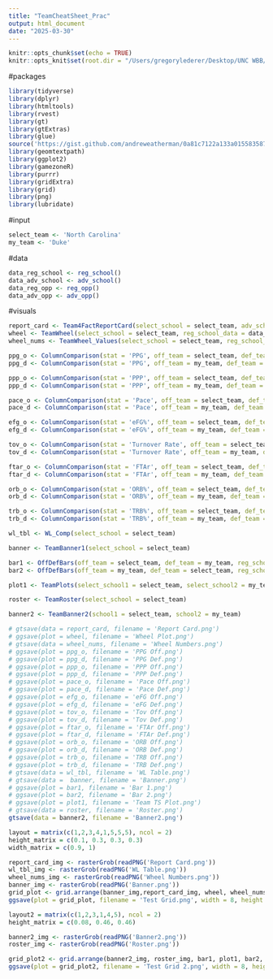 ```yaml
---
title: "TeamCheatSheet_Prac"
output: html_document
date: "2025-03-30"
---
```


```r
knitr::opts_chunk$set(echo = TRUE)
knitr::opts_knit$set(root.dir = "/Users/gregorylederer/Desktop/UNC WBB/Projects/TeamCheatSheet Practice")
```

#packages
```r
library(tidyverse)
library(dplyr)
library(htmltools)
library(rvest)
library(gt)
library(gtExtras)
library(glue)
source('https://gist.github.com/andreweatherman/0a81c7122a133a015583587573a123ff/raw/4cd6b9db1d39c46e1b93b069bc801e4eac846b19/gt_plt_bar_pct.R')
library(geomtextpath)
library(ggplot2)
library(gamezoneR)
library(purrr)
library(gridExtra)
library(grid)
library(png)
library(lubridate)
```

#input
```r
select_team <- 'North Carolina'
my_team <- 'Duke'
```

#data
```r
data_reg_school <- reg_school()
data_adv_school <- adv_school()
data_reg_opp <- reg_opp()
data_adv_opp <- adv_opp()
```

#visuals
```r
report_card <- Team4FactReportCard(select_school = select_team, adv_school_data = data_adv_school, adv_opp_data = data_adv_opp)
wheel <- TeamWheel(select_school = select_team, reg_school_data = data_reg_school, reg_opp_data = data_reg_opp)
wheel_nums <- TeamWheel_Values(select_school = select_team, reg_school_data = data_reg_school, reg_opp_data = data_reg_opp)

ppg_o <- ColumnComparison(stat = 'PPG', off_team = select_team, def_team = my_team, reg_school_data = data_reg_school, reg_opp_data = data_reg_opp, adv_school_data = data_adv_school, adv_opp_data = data_adv_opp)
ppg_d <- ColumnComparison(stat = 'PPG', off_team = my_team, def_team = select_team, reg_school_data = data_reg_school, reg_opp_data = data_reg_opp, adv_school_data = data_adv_school, adv_opp_data = data_adv_opp)

ppp_o <- ColumnComparison(stat = 'PPP', off_team = select_team, def_team = my_team, reg_school_data = data_reg_school, reg_opp_data = data_reg_opp, adv_school_data = data_adv_school, adv_opp_data = data_adv_opp)
ppp_d <- ColumnComparison(stat = 'PPP', off_team = my_team, def_team = select_team, reg_school_data = data_reg_school, reg_opp_data = data_reg_opp, adv_school_data = data_adv_school, adv_opp_data = data_adv_opp)

pace_o <- ColumnComparison(stat = 'Pace', off_team = select_team, def_team = my_team, reg_school_data = data_reg_school, reg_opp_data = data_reg_opp, adv_school_data = data_adv_school, adv_opp_data = data_adv_opp)
pace_d <- ColumnComparison(stat = 'Pace', off_team = my_team, def_team = select_team, reg_school_data = data_reg_school, reg_opp_data = data_reg_opp, adv_school_data = data_adv_school, adv_opp_data = data_adv_opp)

efg_o <- ColumnComparison(stat = 'eFG%', off_team = select_team, def_team = my_team, reg_school_data = data_reg_school, reg_opp_data = data_reg_opp, adv_school_data = data_adv_school, adv_opp_data = data_adv_opp)
efg_d <- ColumnComparison(stat = 'eFG%', off_team = my_team, def_team = select_team, reg_school_data = data_reg_school, reg_opp_data = data_reg_opp, adv_school_data = data_adv_school, adv_opp_data = data_adv_opp)

tov_o <- ColumnComparison(stat = 'Turnover Rate', off_team = select_team, def_team = my_team, reg_school_data = data_reg_school, reg_opp_data = data_reg_opp, adv_school_data = data_adv_school, adv_opp_data = data_adv_opp)
tov_d <- ColumnComparison(stat = 'Turnover Rate', off_team = my_team, def_team = select_team, reg_school_data = data_reg_school, reg_opp_data = data_reg_opp, adv_school_data = data_adv_school, adv_opp_data = data_adv_opp)

ftar_o <- ColumnComparison(stat = 'FTAr', off_team = select_team, def_team = my_team, reg_school_data = data_reg_school, reg_opp_data = data_reg_opp, adv_school_data = data_adv_school, adv_opp_data = data_adv_opp)
ftar_d <- ColumnComparison(stat = 'FTAr', off_team = my_team, def_team = select_team, reg_school_data = data_reg_school, reg_opp_data = data_reg_opp, adv_school_data = data_adv_school, adv_opp_data = data_adv_opp)

orb_o <- ColumnComparison(stat = 'ORB%', off_team = select_team, def_team = my_team, reg_school_data = data_reg_school, reg_opp_data = data_reg_opp, adv_school_data = data_adv_school, adv_opp_data = data_adv_opp)
orb_d <- ColumnComparison(stat = 'ORB%', off_team = my_team, def_team = select_team, reg_school_data = data_reg_school, reg_opp_data = data_reg_opp, adv_school_data = data_adv_school, adv_opp_data = data_adv_opp)

trb_o <- ColumnComparison(stat = 'TRB%', off_team = select_team, def_team = my_team, reg_school_data = data_reg_school, reg_opp_data = data_reg_opp, adv_school_data = data_adv_school, adv_opp_data = data_adv_opp)
trb_d <- ColumnComparison(stat = 'TRB%', off_team = my_team, def_team = select_team, reg_school_data = data_reg_school, reg_opp_data = data_reg_opp, adv_school_data = data_adv_school, adv_opp_data = data_adv_opp)

wl_tbl <- WL_Comp(select_school = select_team)

banner <- TeamBanner1(select_school = select_team)

bar1 <- OffDefBars(off_team = select_team, def_team = my_team, reg_school_data = data_reg_school, adv_school_data = data_adv_school, reg_opp_data = data_reg_opp, adv_opp_data = data_adv_opp)
bar2 <- OffDefBars(off_team = my_team, def_team = select_team, reg_school_data = data_reg_school, adv_school_data = data_adv_school, reg_opp_data = data_reg_opp, adv_opp_data = data_adv_opp)

plot1 <- TeamPlots(select_school1 = select_team, select_school2 = my_team, select_stat = 'TS%', adv_school_data = data_adv_school, adv_opp_data = data_adv_opp)

roster <- TeamRoster(select_school = select_team)

banner2 <- TeamBanner2(school1 = select_team, school2 = my_team)
```

```r
# gtsave(data = report_card, filename = 'Report Card.png')
# ggsave(plot = wheel, filename = 'Wheel Plot.png')
# gtsave(data = wheel_nums, filename = 'Wheel Numbers.png')
# ggsave(plot = ppg_o, filename = 'PPG Off.png')
# ggsave(plot = ppg_d, filename = 'PPG Def.png')
# ggsave(plot = ppp_o, filename = 'PPP Off.png')
# ggsave(plot = ppp_d, filename = 'PPP Def.png')
# ggsave(plot = pace_o, filename = 'Pace Off.png')
# ggsave(plot = pace_d, filename = 'Pace Def.png')
# ggsave(plot = efg_o, filename = 'eFG Off.png')
# ggsave(plot = efg_d, filename = 'eFG Def.png')
# ggsave(plot = tov_o, filename = 'Tov Off.png')
# ggsave(plot = tov_d, filename = 'Tov Def.png')
# ggsave(plot = ftar_o, filename = 'FTAr Off.png')
# ggsave(plot = ftar_d, filename = 'FTAr Def.png')
# ggsave(plot = orb_o, filename = 'ORB Off.png')
# ggsave(plot = orb_d, filename = 'ORB Def.png')
# ggsave(plot = trb_o, filename = 'TRB Off.png')
# ggsave(plot = trb_d, filename = 'TRB Def.png')
# gtsave(data = wl_tbl, filename = 'WL Table.png')
# gtsave(data =  banner, filename = 'Banner.png')
# ggsave(plot = bar1, filename = 'Bar 1.png')
# ggsave(plot = bar2, filename = 'Bar 2.png')
# ggsave(plot = plot1, filename = 'Team TS Plot.png')
# gtsave(data = roster, filename = 'Roster.png')
gtsave(data = banner2, filename = 'Banner2.png')
```

```r
layout = matrix(c(1,2,3,4,1,5,5,5), ncol = 2)
height_matrix = c(0.1, 0.3, 0.3, 0.3)
width_matrix = c(0.9, 1)

report_card_img <- rasterGrob(readPNG('Report Card.png'))
wl_tbl_img <- rasterGrob(readPNG('WL Table.png'))
wheel_nums_img <- rasterGrob(readPNG('Wheel Numbers.png'))
banner_img <- rasterGrob(readPNG('Banner.png'))
grid_plot <- grid.arrange(banner_img,report_card_img, wheel, wheel_nums_img, wl_tbl_img, layout_matrix = layout, heights = height_matrix, widths = width_matrix)
ggsave(plot = grid_plot, filename = 'Test Grid.png', width = 8, height = 10)
```

```r
layout2 = matrix(c(1,2,3,1,4,5), ncol = 2)
height_matrix = c(0.08, 0.46, 0.46)

banner2_img <- rasterGrob(readPNG('Banner2.png'))
roster_img <- rasterGrob(readPNG('Roster.png'))

grid_plot2 <- grid.arrange(banner2_img, roster_img, bar1, plot1, bar2, layout_matrix = layout2, heights = height_matrix)
ggsave(plot = grid_plot2, filename = 'Test Grid 2.png', width = 8, height = 10)
```

